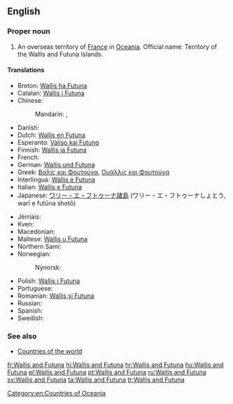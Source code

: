 {{wikipedia}}
==English==

===Proper noun===
{{en-proper noun}}

# An overseas territory of [[France]] in [[Oceania]]. Official name: Territory of the Wallis and Futuna Islands.

====Translations====
{{trans-top|an overseas territory of France in Oceania}}
* Breton: [[Wallis ha Futuna]]
* Catalan: [[Wallis i Futuna]]
* Chinese:
*: Mandarin: {{t|cmn|瓦利斯和富圖納群島|sc=Hani}}, {{t|cmn|瓦利斯和富图纳群岛|tr=Wǎlìsī hé Fùtúnà Qúndǎo|sc=Hani}}
* Danish: {{t-|da|Wallis og Futunaøerne}}
* Dutch: [[Wallis en Futuna]]
* Esperanto: [[Valiso kaj Futuno]]
* Finnish: [[Wallis ja Futuna]]
* French: {{t+|fr|Wallis-et-Futuna}}
* German: [[Wallis und Futuna]]
* Greek: [[Βαλίς και Φουτούνα]], [[Ουάλλις και Φουτούνα]]
* Interlingua: [[Wallis e Futuna]]
* Italian: [[Wallis e Futuna]]
* Japanese: [[ワリー・エ・フトゥーナ諸島]] (ワリー・エ・フトゥーナしょとう, warī e futūna shotō)
{{trans-mid}}
* Jèrriais: {{tø|roa-jer|Wallis et Futuna}}
* Kven: {{tø|fkv|Wallis- ja Futunasaaret}}
* Macedonian: {{t-|mk|Волис и Футуна|tr=Vólis i Futúna}}
* Maltese: [[Wallis u Futuna]]
* Northern Sami: {{tø|se|Wallis ja Futuna}}
* Norwegian: {{t-|no|Wallis- og Futunaøyene|f-p}}
*: Nynorsk: {{t-|nn|Wallis- og Futunaøyane|f-p}}
* Polish: [[Wallis i Futuna]]
* Portuguese: {{t+|pt|Wallis e Futuna}}
* Romanian: [[Wallis și Futuna]]
* Russian: {{t-|ru|острова Уоллис и Футуна|m-p|tr=ostrová Uóllis i Futúna}}
* Spanish: {{t+|es|Wallis y Futuna}}
* Swedish: {{t+|sv|Wallis och Futuna}}
{{trans-bottom}}

===See also===
* [[Appendix:Countries of the world|Countries of the world]]

[[Category:en:Countries of Oceania]]

[[fr:Wallis and Futuna]]
[[hi:Wallis and Futuna]]
[[hr:Wallis and Futuna]]
[[hu:Wallis and Futuna]]
[[pl:Wallis and Futuna]]
[[pt:Wallis and Futuna]]
[[ru:Wallis and Futuna]]
[[sv:Wallis and Futuna]]
[[ta:Wallis and Futuna]]
[[tr:Wallis and Futuna]]